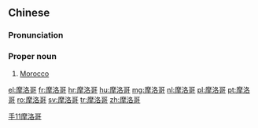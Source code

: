 ==Chinese==
{{zh-forms|gloss=-}}

===Pronunciation===
{{zh-pron
|m=Móluògē
|c=mo1 lok3 go1
|mn=Mô͘-lo̍k-ko
|cat=pn
}}

===Proper noun===
{{zh-proper noun}}

# [[Morocco]]

[[Category:zh:Countries|手11摩洛哥]]

[[el:摩洛哥]]
[[fr:摩洛哥]]
[[hr:摩洛哥]]
[[hu:摩洛哥]]
[[mg:摩洛哥]]
[[nl:摩洛哥]]
[[pl:摩洛哥]]
[[pt:摩洛哥]]
[[ro:摩洛哥]]
[[sv:摩洛哥]]
[[tr:摩洛哥]]
[[zh:摩洛哥]]